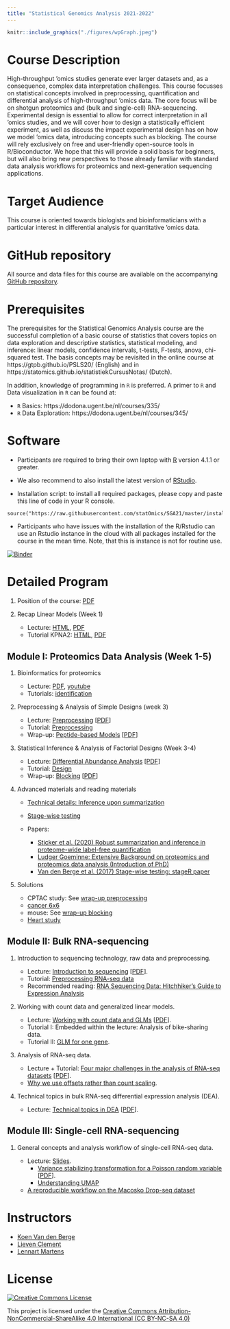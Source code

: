 ```yaml
---
title: "Statistical Genomics Analysis 2021-2022"
---
```



```r
knitr::include_graphics("./figures/wpGraph.jpeg")
```

# Course Description

High-throughput 'omics studies generate ever larger datasets and, as a consequence, complex data interpretation challenges. This course focusses on statistical concepts involved in preprocessing, quantification and differential analysis of high-throughput 'omics data. The core focus will be on shotgun proteomics and (bulk and single-cell) RNA-sequencing. Experimental design is essential to allow for correct interpretation in all 'omics studies, and we will cover how to design a statistically efficient experiment, as well as discuss the impact experimental design has on how we model 'omics data, introducing concepts such as blocking. The course will rely exclusively on free and user-friendly open-source tools in R/Bioconductor. We hope that this will provide a solid basis for beginners, but will also bring new perspectives to those already familiar with standard data analysis workflows for proteomics and next-generation sequencing applications.

# Target Audience

This course is oriented towards biologists and bioinformaticians with a particular interest in differential analysis for quantitative 'omics data.

# GitHub repository

All source and data files for this course are available on the accompanying [GitHub repository](https://github.com/statOmics/SGA21).

# Prerequisites

The prerequisites for the Statistical Genomics Analysis course are the successful completion of a basic course of statistics that covers topics on data exploration and descriptive statistics, statistical modeling, and inference: linear models, confidence intervals, t-tests, F-tests, anova, chi-squared test.
The basis concepts may be revisited in the online course at https://gtpb.github.io/PSLS20/ (English) and in https://statomics.github.io/statistiekCursusNotas/ (Dutch).

In addition, knowledge of programming in `R` is preferred. A primer to `R` and Data visualization in `R` can be found at:

 - `R` Basics: https://dodona.ugent.be/nl/courses/335/
 - `R` Data Exploration: https://dodona.ugent.be/nl/courses/345/


# Software 

- Participants are required to bring their own laptop with [R](https://www.r-project.org/) version 4.1.1 or greater. 

- We also recommend to also install the latest version of [RStudio](https://www.rstudio.com/products/rstudio/download/).

- Installation script: to install all required packages, please copy and paste this line of code in your R console.

```
source("https://raw.githubusercontent.com/statOmics/SGA21/master/install.R")
```

- Participants who have issues with the installation of the R/Rstudio can use an Rstudio instance in the cloud with all packages installed for the course in the mean time. Note, that this is instance is not for routine use. 

[![Binder](http://mybinder.org/badge.svg)](https://mybinder.org/v2/gh/statOmics/SGA21/binder?urlpath=rstudio)

# Detailed Program


1. Position of the course: [PDF](./docs/intro.pdf) 

2. Recap Linear Models (Week 1)

   - Lecture: [HTML](./recapGeneralLinearModel.html), [PDF](./recapGeneralLinearModel.pdf)
   - Tutorial KPNA2: [HTML](./multipleRegression_KPNA2.html),  [PDF](./multipleRegression_KPNA2.pdf)


## Module I: Proteomics Data Analysis (Week 1-5)


1. Bioinformatics for proteomics
   
   - Lecture: [PDF](./docs/martens_proteomics_bioinformatics.pdf), [youtube](https://www.youtube.com/watch?v=ZgwNWRul98o)
   - Tutorials: [identification](https://www.compomics.com/bioinformatics-for-proteomics/)

\newline

2. Preprocessing & Analysis of Simple Designs (week 3)
   
   - Lecture: [Preprocessing](./pda_quantification_preprocessing.html) [[PDF](./pda_quantification_preprocessing.pdf)]
   - Tutorial: [Preprocessing](./pda_tutorialPreprocessing.html)
   - Wrap-up: [Peptide-based Models](./pda_robustSummarisation_peptideModels.html) [[PDF](./pda_robustSummarisation_peptideModels.pdf)]

\newline

3. Statistical Inference & Analysis of Factorial Designs (Week 3-4)
   
   - Lecture: [Differential Abundance Analysis](./pda_quantification_inference.html) [[PDF](./pda_quantification_inference.pdf)]
   - Tutorial: [Design](pda_tutorialDesign.html)
   - Wrap-up: [Blocking](./pda_blocking_wrapup.html) [[PDF](./pda_blocking_wrapup.pdf)]
   
4. Advanced materials and reading materials

   - [Technical details: Inference upon summarization](./technicalDetailsProteomics.html)
   - [Stage-wise testing](./docs/stagewiseTesting.pdf)
   
   - Papers: 

      - [Sticker et al. (2020) Robust summarization and inference in proteome-wide label-free quantification](https://www.biorxiv.org/content/10.1101/668863v1)
      - [Ludger Goeminne: Extensive Background on proteomics and proteomics data analysis (Introduction of PhD)](./docs/backgroundProteomicsDataAnalysis.pdf)
      - [Van den Berge et al. (2017) Stage-wise testing: stageR paper](https://genomebiology.biomedcentral.com/articles/10.1186/s13059-017-1277-0)

5. Solutions

   - CPTAC study: See [wrap-up preprocessing](./pda_robustSummarisation_peptideModels.html)
   - [cancer 6x6](cancer2_6x6.html)
   - mouse: See [wrap-up blocking](./pda_blocking_wrapup.html)
   - [Heart study](heartMainInteractionStageR.html)
   
## Module II: Bulk RNA-sequencing


1. Introduction to sequencing technology, raw data and preprocessing.
   
   - Lecture: [Introduction to sequencing](./sequencing_intro.html) [[PDF](./sequencing_intro.pdf)].
   - Tutorial: [Preprocessing RNA-seq data](./sequencing_preprocessing.sh)
   - Recommended reading: [RNA Sequencing Data: Hitchhiker's Guide to Expression Analysis](https://www.annualreviews.org/doi/abs/10.1146/annurev-biodatasci-072018-021255)

\newline

2. Working with count data and generalized linear models.
   
   - Lecture: [Working with count data and GLMs](./sequencing_countData.html) [[PDF](./sequencing_countData.pdf)].
   - Tutorial I: Embedded within the lecture: Analysis of bike-sharing data.
   - Tutorial II: [GLM for one gene](sequencing_lab_oneGene.html).

\newline

3. Analysis of RNA-seq data.

   - Lecture + Tutorial: [Four major challenges in the analysis of RNA-seq datasets](./sequencing_rnaseqIntro.html) [[PDF](./sequencing_rnaseqIntro.pdf)].
   - [Why we use offsets rather than count scaling](sequencing_scalingNormalization.html).

\newline
   
4. Technical topics in bulk RNA-seq differential expression analysis (DEA).

   - Lecture: [Technical topics in DEA](./sequencing_technicalDE.html) [[PDF](./sequencing_technicalDE.pdf)].
   
## Module III: Single-cell RNA-sequencing

1. General concepts and analysis workflow of single-cell RNA-seq data.

   - Lecture: [Slides](https://docs.google.com/presentation/d/1sfbtw52qWgA7TcDIrGB3fWksLM0Mu9O7gBqYgGrt9fM/edit?usp=sharing).
      - [Variance stabilizing transformation for a Poisson random variable](./singleCell_varStabilization.html) [[PDF](./singleCell_varStabilization.pdf)].
      - [Understanding UMAP](https://pair-code.github.io/understanding-umap/)
   - [A reproducible workflow on the Macosko Drop-seq dataset](./scripts_singleCell/singleCell_MacoskoWorkflow.html)


# Instructors

 - [Koen Van den Berge](https://koenvandenberge.github.io/)
 - [Lieven Clement](./instructors.html)
 - [Lennart Martens](https://www.compomics.com/people/lennart-martens/)



# License

<a rel="license" href="https://creativecommons.org/licenses/by-nc-sa/4.0"><img alt="Creative Commons License" style="border-width:0" src="https://i.creativecommons.org/l/by-nc-sa/4.0/88x31.png" /></a>

This project is licensed under the [Creative Commons Attribution-NonCommercial-ShareAlike 4.0 International (CC BY-NC-SA 4.0)](https://creativecommons.org/licenses/by-nc-sa/4.0)

